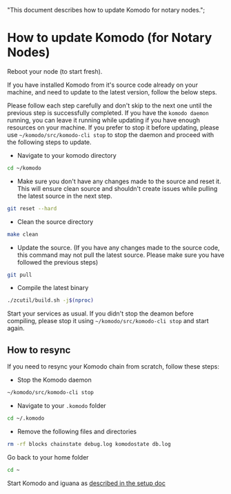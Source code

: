   "This document describes how to update Komodo for notary nodes.";

# How to update Komodo (for Notary Nodes)

Reboot your node (to start fresh).

If you have installed Komodo from it's source code already on your machine, and need to update to the latest version, follow the below steps.

Please follow each step carefully and don't skip to the next one until the previous step is successfully completed. If you have the `komodo daemon` running, you can leave it running while updating if you have enough resources on your machine. If you prefer to stop it before updating, please use `~/komodo/src/komodo-cli stop` to stop the daemon and proceed with the following steps to update.

*   Navigate to your komodo directory

```bash
cd ~/komodo
```

*   Make sure you don't have any changes made to the source and reset it. This will ensure clean source and shouldn't create issues while pulling the latest source in the next step.

```bash
git reset --hard
```

*   Clean the source directory

```bash
make clean
```

*   Update the source. (If you have any changes made to the source code, this command may not pull the latest source. Please make sure you have followed the previous steps)

```bash
git pull
```

*   Compile the latest binary

```bash
./zcutil/build.sh -j$(nproc)
```

Start your services as usual. If you didn't stop the deamon before compiling, please stop it using `~/komodo/src/komodo-cli stop` and start again.

## How to resync

If you need to resync your Komodo chain from scratch, follow these steps:

*   Stop the Komodo daemon

```bash
~/komodo/src/komodo-cli stop
```

*   Navigate to your `.komodo` folder

```bash
cd ~/.komodo
```

*   Remove the following files and directories

```bash
rm -rf blocks chainstate debug.log komodostate db.log
```

Go back to your home folder

```bash
cd ~
```

Start Komodo and iguana as [described in the setup doc](/notary/)
